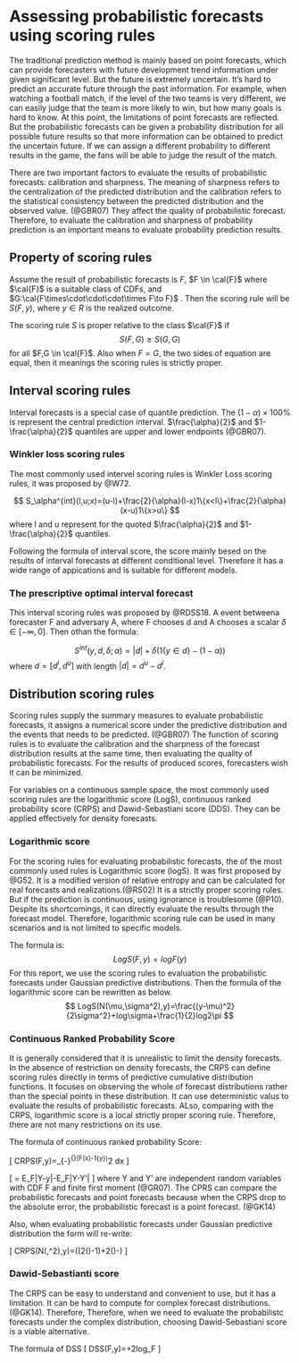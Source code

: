 # Assessing probabilistic forecasts using scoring rules

The traditional prediction method is mainly based on point forecasts, which can provide forecasters with future development trend information under given significant level. But the future is extremely uncertain. It's hard to predict an accurate future through the past information. For example, when watching a football match, if the level of the two teams is very different, we can easily judge that the team is more likely to win, but how many goals is hard to know. At this point, the limitations of point forecasts are reflected. But the probabilistic forecasts can be given a probability distribution for all possible future results so that more information can be obtained to predict the uncertain future. If we can assign a different probability to different results in the game, the fans will be able to judge the result of the match.

There are two important factors to evaluate the results of probabilistic forecasts: calibration and sharpness. The meaning of sharpness refers to the centralization of the predicted distribution and the calibration refers to the statistical consistency between the predicted distribution and the observed value. (@GBR07) They affect the quality of probabilistic forecast. Therefore, to evaluate the calibration and sharpness of probability prediction is an important means to evaluate probability prediction results.


## Property of scoring rules

Assume the result of probabilistic forecasts is $F$, $F \in \cal{F}$ where $\cal{F}$ is a suitable class of CDFs, and $G:\cal{F\times\cdot\cdot\cdot\times F\to F}$ . Then the scoring rule will be $S(F,y)$, where $y \in R$ is the realized outcome.

The scoring rule $S$ is proper relative to the class $\cal{F}$ if $$S(F,G)\geq S(G,G)$$ for all $F,G \in \cal{F}$. Also when $F=G$, the two sides of equation are equal, then it meanings the scoring rules is strictly proper.


## Interval scoring rules

Interval forecasts is a special case of quantile prediction. The $(1-\alpha)\times100\%$ is represent the central prediction interval. $\frac{\alpha}{2}$ and $1-\frac{\alpha}{2}$ quantiles are upper and lower endpoints (@GBR07).

### Winkler loss scoring rules

The most commonly  used intervel scoring rules is Winkler Loss scoring rules, it was proposed by @W72. 

$$
  S_\alpha^{int}(l,u;x)=(u-l)+\frac{2}{\alpha}(l-x)1\{x<l\}+\frac{2}{\alpha}(x-u)1\{x>u\}
$$
where l and u represent for the quoted $\frac{\alpha}{2}$ and $1-\frac{\alpha}{2}$ quantiles.

Following the formula of interval score, the score mainly besed on the results of interval forecasts at different conditional level. Therefore it has a wide range of appications and is suitable for different models.

### The prescriptive optimal interval forecast

This interval scoring rules was proposed by @RDSS18. A event betweena forecaster F and adversary A, where F chooses d and A chooses a scalar $\delta\in[-\infty,0]$. Then othan the formula:

$$
  S^{int}(y,d,\delta;\alpha)=|d|+\delta(1\{y\in{d}\}-(1-\alpha))
$$
where $d=[d^l,d^u]$ with length $|d|=d^u-d^l$.

## Distribution scoring rules

Scoring rules supply the summary measures to evaluate probabilistic forecasts, it assigns a numerical score under the predictive distribution and the events that needs to be predicted. (@GBR07) The function of scoring rules is to evaluate the calibration and the sharpness of the forecast distribution results at the same time, then evaluating the quality of probabilistic forecasts. For the results of produced scores, forecasters wish it can be minimized.

For variables on a continuous sample space, the most commonly used scoring rules are the logarithmic score (LogS), continuous ranked probability score (CRPS) and Dawid-Sebastiani score (DDS). They can be applied effectively for density forecasts.

### Logarithmic score

For the scoring rules for evaluating probabilistic forecasts, the of the most commonly used rules is Logarithmic score (logS). It was first proposed by @G52. It is a modified version of relative entropy and can be calculated for real forecasts and realizations.(@RS02) It is a strictly proper scoring rules. But if the prediction is continuous, using ignorance is troublesome (@P10). Despite its shortcomings, it can directly evaluate the results through the forecast model. Therefore, logarithmic scoring rule can be used in many scenarios and is not limited to specific models.

The formula is:
 $$
      LogS(F,y)=logF(y)
  $$
For this report, we use the scoring rules to evaluation the probabilistic forecasts under Gaussian predictive distributions. Then the formula of the logarithmic score can be rewritten as below.
  $$
      LogS(N(\mu,\sigma^2),y)=\frac{(y-\mu)^2}{2\sigma^2}+log\sigma+\frac{1}{2}log2\pi
  $$

### Continuous Ranked Probability Score

It is generally considered that it is unrealistic to limit the density forecasts. In the absence of restriction on density forecasts, the CRPS can  define scoring rules directly in terms of predictive cumulative distribution functions. It focuses on observing the whole of forecast distributions rather than the special points in these distribution. It can use deterministic valus to evaluate the results of probabilistic forecasts. ALso, comparing with the CRPS, logarithmic score is a local strictly proper scoring rule. Therefore, there are not many restrictions on its use.

The formula of continuous ranked probability Score:

   \[
       CRPS(F,y)=\int_{-\infty}^{\infty}(F(x)-1\left\{y\leq{x}\right\})^2 dx
   \]

  \[
    = E_F|Y-y|-\frac{1}{2}E_F|Y-Y'|
  \]
where Y and Y' are independent random variables with CDF F and finite first moment (@GR07). The CPRS can compare the probabilistic forecasts and point forecasts because when the CRPS drop to the absolute error, the probabilistic forecast is a point forecast. (@GK14)

Also, when evaluating probabilistic forecasts under Gaussian predictive distribution the form will re-write:

   \[
       CRPS(N(\mu,\sigma^2),y)=\sigma\left(\frac{y-\mu}{\sigma}\left(2\Phi\left(\frac{y-\mu}{\sigma}\right)-1\right)+2\varphi\left(\frac{y-\mu}{\sigma}\right)-\frac{1}{\sqrt{\pi}}\right)
  \]

### Dawid-Sebastianti score

The CRPS can be easy to understand and convenient to use, but it has a limitation. It can be hard to compute for complex forecast distributions. (@GK14). Therefore, Therefore, when we need to evaluate the probabilistc forecasts under the complex distribution, choosing Dawid-Sebastiani score is a viable alternative.

The formula of DSS
  \[
     DSS(F,y)=\frac{(y-\mu_F)^2}{\sigma_F^2}+2log\sigma_F
  \]


